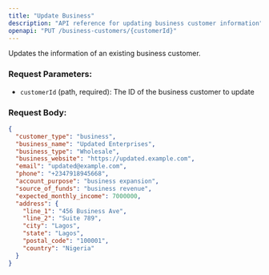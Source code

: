 ```yaml
---
title: "Update Business"
description: "API reference for updating business customer information"
openapi: "PUT /business-customers/{customerId}"
---
```


Updates the information of an existing business customer.

### Request Parameters:

- `customerId` (path, required): The ID of the business customer to update

### Request Body:

```json
{
  "customer_type": "business",
  "business_name": "Updated Enterprises",
  "business_type": "Wholesale",
  "business_website": "https://updated.example.com",
  "email": "updated@example.com",
  "phone": "+2347918945668",
  "account_purpose": "business expansion",
  "source_of_funds": "business revenue",
  "expected_monthly_income": 7000000,
  "address": {
    "line_1": "456 Business Ave",
    "line_2": "Suite 789",
    "city": "Lagos",
    "state": "Lagos",
    "postal_code": "100001",
    "country": "Nigeria"
  }
}
```
